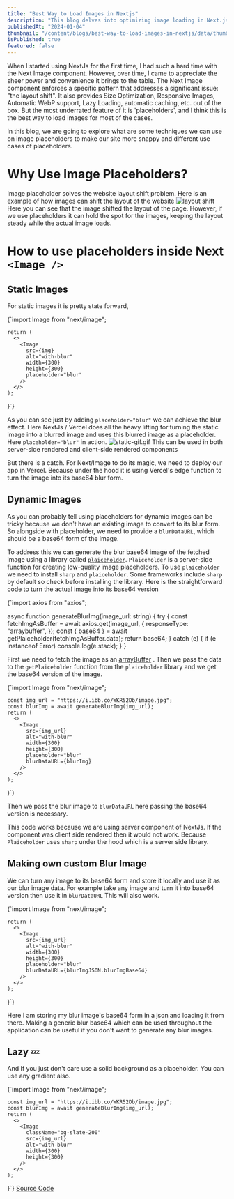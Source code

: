 ```yaml
---
title: "Best Way to Load Images in Nextjs"
description: "This blog delves into optimizing image loading in Next.js with a focus on the power of placeholders for layout stability. It covers techniques for the `blur` placeholder in static and dynamic images, using the `plaiceholder` library."
publishedAt: "2024-01-04"
thumbnail: "/content/blogs/best-way-to-load-images-in-nextjs/data/thumbnail.png"
isPublished: true
featured: false
---
```


When I started using NextJs for the first time, I had such a hard time with the Next Image component. However, over time, I came to appreciate the sheer power and convenience it brings to the table. The Next Image component enforces a specific pattern that addresses a significant issue: "the layout shift". It also provides Size Optimization, Responsive Images, Automatic WebP support, Lazy Loading, automatic caching, etc. out of the box. But the most underrated feature of it is 'placeholders', and I think this is the best way to load images for most of the cases.

In this blog, we are going to explore what are some techniques we can use on image placeholders to make our site more snappy and different use cases of placeholders.

# Why Use Image Placeholders?

Image placeholder solves the website layout shift problem. Here is an example of how images can shift the layout of the website
![layout shift](/content/blogs/best-way-to-load-images-in-nextjs/data/layout-shift.gif)
Here you can see that the image shifted the layout of the page. However, if we use placeholders it can hold the spot for the images, keeping the layout steady while the actual image loads.

# How to use placeholders inside Next `<Image />`

## Static Images

For static images it is pretty state forward,

<CodeBlock language="jsx" showLineNumbers>
{`import Image from "next/image";

    return (
      <>
        <Image
          src={img}
          alt="with-blur"
          width={300}
          height={300}
          placeholder="blur"
        />
      </>
    );
  }`}
</CodeBlock>

As you can see just by adding `placeholder="blur"` we can achieve the blur effect. Here NextJs / Vercel does all the heavy lifting for turning the static image into a blurred image and uses this blurred image as a placeholder. Here `placeholder="blur"` in action.
![static-gif.gif](/content/blogs/best-way-to-load-images-in-nextjs/data/static-gif.gif)
This can be used in both server-side rendered and client-side rendered components

But there is a catch. For Next/Image to do its magic, we need to deploy our app in Vercel. Because under the hood it is using Vercel's edge function to turn the image into its base64 blur form.

## Dynamic Images

As you can probably tell using placeholders for dynamic images can be tricky because we don't have an existing image to convert to its blur form. So alongside with placeholder, we need to provide a `blurDataURL`, which should be a base64 form of the image.

To address this we can generate the blur base64 image of the fetched image using a library called [`plaiceholder`](https://plaiceholder.co/docs). `Plaiceholder` is a server-side function for creating low-quality image placeholders. To use `plaiceholder` we need to install `sharp` and `plaiceholder`. Some frameworks include `sharp` by default so check before installing the library. Here is the straightforward code to turn the actual image into its base64 version

<CodeBlock language="ts" showLineNumbers>
{`import axios from "axios";

  async function generateBlurImg(image_url: string) {
    try {
      const fetchImgAsBuffer = await axios.get(image_url, {
        responseType: "arraybuffer",
      });
      const { base64 } = await getPlaiceholder(fetchImgAsBuffer.data);
      return base64;
    } catch (e) {
      if (e instanceof Error) console.log(e.stack);
    }
  }
</CodeBlock>

First we need to fetch the image as an [arrayBuffer](https://developer.mozilla.org/en-US/docs/Web/JavaScript/Reference/Global_Objects/ArrayBuffer) . Then we pass the data to the `getPlaiceholder` function from the `plaiceholder` library and we get the base64 version of the image.

<CodeBlock language="tsx" showLineNumbers>
{`import Image from "next/image";

    const img_url = "https://i.ibb.co/WKR52Db/image.jpg";
    const blurImg = await generateBlurImg(img_url);
    return (
      <>
        <Image
          src={img_url}
          alt="with-blur"
          width={300}
          height={300}
          placeholder="blur"
          blurDataURL={blurImg}
        />
      </>
    );
  }`}
</CodeBlock>

Then we pass the blur image to `blurDataURL` here passing the base64 version is necessary.

This code works because we are using server component of NextJs. If the component was client side rendered then it would not work. Because `Plaiceholder` uses `sharp` under the hood which is a server side library.

## Making own custom Blur Image

We can turn any image to its base64 form and store it locally and use it as our blur image data. For example take any image and turn it into base64 version then use it in `blurDataURL` This will also work.

<CodeBlock language="tsx" showLineNumbers>
{`import Image from "next/image";

    return (
      <>
        <Image
          src={img_url}
          alt="with-blur"
          width={300}
          height={300}
          placeholder="blur"
          blurDataURL={blurImgJSON.blurImgBase64}
        />
      </>
    );
  }`}
</CodeBlock>

Here I am storing my blur image's base64 form in a json and loading it from there. Making a generic blur base64 which can be used throughout the application can be useful if you don't want to generate any blur images.

## Lazy 💤

And If you just don't care use a solid background as a placeholder. You can use any gradient also.

<CodeBlock language="tsx" showLineNumbers>
{`import Image from "next/image";

    const img_url = "https://i.ibb.co/WKR52Db/image.jpg";
    const blurImg = await generateBlurImg(img_url);
    return (
      <>
        <Image
          className="bg-slate-200"
          src={img_url}
          alt="with-blur"
          width={300}
          height={300}
        />
      </>
    );
  }`}
</CodeBlock>
[Source Code](https://github.com/Iftekhar-Ifat/loading-images-nextjs)
